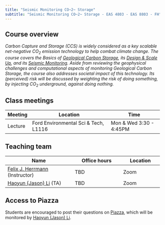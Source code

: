 ```yaml
---
title: "Seismic Monitoring CO~2~ Storage"
subtitle: "Seismic Monitoring CO~2~ Storage - EAS 4803 - EAS 8803 - FH"
---
```


## Course overview

*Carbon Capture and Storage (CCS) is widely considered as a key scalable net-negative CO~2~ emission technology to help combat climate change. The course covers the Basics of [Geological Carbon Storage](outline.md), its [Design & Scale Up](outline.md), and its [Seismic Monitoring](outline.md). Aside from reviewing the geophysical challenges and computational aspects of monitoring Geological Carbon Storage, the course also addresses societal impact of this technology. Its (perceived) risk will be discussed by weighting the risk of doing something, by injecting CO~2~ underground, against doing nothing.*

## Class meetings

| Meeting | Location                             | Time                    |
|---------|--------------------------------------|-------------------------|
| Lecture | Ford Environmental Sci & Tech, L1116 | Mon & Wed 3:30 - 4:45PM |

## Teaching team

| Name | Office hours | Location |
|-------------------------------|-----------------------|------------------|
| [Felix J. Herrmann](mailto:felix.herrmann@gatech.edu) (Instructor) | TBD | Zoom |
| [Haoyun (Jason) Li](mailto:hli853@gatech.edu) (TA) | TBD | Zoom |

## Access to Piazza

Students are encouraged to post their questions on [Piazza](https://piazza.com/class/m48xmhumtiuhv/), which will be monitored by [Haoyun (Jason) Li](mailto:mailto:hli853@gatech.edu).